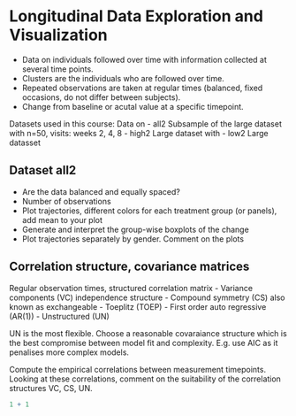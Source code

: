 # Longitudinal Data Exploration and Visualization

- Data on individuals followed over time with information collected at several time points.
- Clusters are the individuals who are followed over time.
- Repeated observations are taken at regular times (balanced, fixed occasions, do not differ between subjects). 
- Change from baseline or acutal value at a specific timepoint.

Datasets used in this course:
Data on 
- all2 Subsample of the large dataset with n=50, visits: weeks 2, 4, 8
- high2 Large dataset with
- low2 Large datasset

## Dataset all2
- Are the data balanced and equally spaced?
- Number of observations
- Plot trajectories, different colors for each treatment group (or panels), add mean to your plot
- Generate and interpret the group-wise boxplots of the change
- Plot trajectories separately by gender. Comment on the plots

## Correlation structure, covariance matrices
Regular observation times, structured correlation matrix
- Variance components (VC) independence structure
- Compound symmetry (CS) also known as exchangeable
- Toeplitz (TOEP)
- First order auto regressive (AR(1))
- Unstructured (UN)

UN is the most flexible. Choose a reasonable covaraiance structure which is the best compromise between model fit and complexity. E.g. use AIC as it penalises more complex models.

Compute the empirical correlations between measurement timepoints. Looking at these correlations, comment on the suitability of the correlation structures VC, CS, UN.

```r
1 + 1
```
